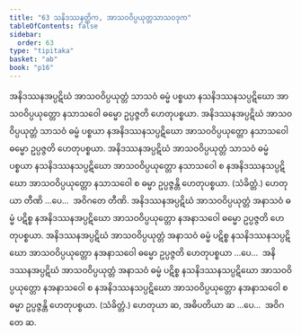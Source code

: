```yaml
---
title: "63 သနိဒဿနတ္တိက, အာသဝဝိပ္ပယုတ္တသာသဝဒုက"
tableOfContents: false
sidebar:
  order: 63
type: "tipitaka"
basket: "ab"
book: "p16"
---
```



<DynamicBreadcrumb />

<Division number="106" book="p16" e="ch" v="40" p="278">

<Paragraph number="259" book="p16">
အနိဒဿနအပ္ပဋိဃံ အာသဝဝိပ္ပယုတ္တံ သာသဝံ ဓမ္မံ ပစ္စယာ နသနိဒဿနသပ္ပဋိဃော အာသဝဝိပ္ပယုတ္တော နသာသဝေါ ဓမ္မော ဥပ္ပဇ္ဇတိ ဟေတုပစ္စယာ. အနိဒဿနအပ္ပဋိဃံ အာသဝဝိပ္ပယုတ္တံ သာသဝံ ဓမ္မံ ပစ္စယာ နအနိဒဿနသပ္ပဋိဃော အာသဝဝိပ္ပယုတ္တော နသာသဝေါ ဓမ္မော ဥပ္ပဇ္ဇတိ ဟေတုပစ္စယာ. အနိဒဿနအပ္ပဋိဃံ အာသဝဝိပ္ပယုတ္တံ သာသဝံ ဓမ္မံ ပစ္စယာ နသနိဒဿနသပ္ပဋိဃော အာသဝဝိပ္ပယုတ္တော နသာသဝေါ စ နအနိဒဿနသပ္ပဋိဃော အာသဝဝိပ္ပယုတ္တော နသာသဝေါ စ ဓမ္မာ ဥပ္ပဇ္ဇန္တိ ဟေတုပစ္စယာ. (သံခိတ္တံ.) ဟေတုယာ တီဏိ …ပေ…  အဝိဂတေ တီဏိ.
</Paragraph>

<Paragraph number="260" book="p16">
အနိဒဿနအပ္ပဋိဃံ အာသဝဝိပ္ပယုတ္တံ အနာသဝံ ဓမ္မံ ပဋိစ္စ နအနိဒဿနအပ္ပဋိဃော အာသဝဝိပ္ပယုတ္တော နအနာသဝေါ ဓမ္မော ဥပ္ပဇ္ဇတိ ဟေတုပစ္စယာ. အနိဒဿနအပ္ပဋိဃံ အာသဝဝိပ္ပယုတ္တံ အနာသဝံ ဓမ္မံ ပဋိစ္စ နသနိဒဿနသပ္ပဋိဃော အာသဝဝိပ္ပယုတ္တော နအနာသဝေါ ဓမ္မော ဥပ္ပဇ္ဇတိ ဟေတုပစ္စယာ …ပေ…  အနိဒဿနအပ္ပဋိဃံ အာသဝဝိပ္ပယုတ္တံ အနာသဝံ ဓမ္မံ ပဋိစ္စ နသနိဒဿနသပ္ပဋိဃော အာသဝဝိပ္ပယုတ္တော နအနာသဝေါ စ နအနိဒဿနသပ္ပဋိဃော အာသဝဝိပ္ပယုတ္တော နအနာသဝေါ စ ဓမ္မာ ဥပ္ပဇ္ဇန္တိ ဟေတုပစ္စယာ. (သံခိတ္တံ.) ဟေတုယာ ဆ, အဓိပတိယာ ဆ …ပေ…  အဝိဂတေ ဆ.
</Paragraph>
</Division>